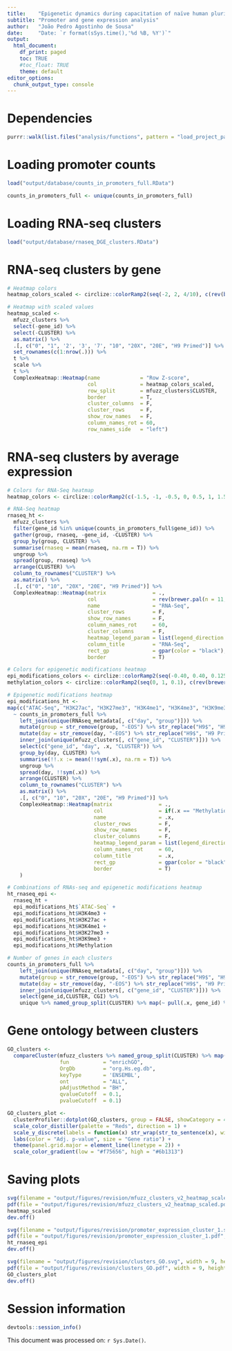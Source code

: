 ```yaml
---
title:    "Epigenetic dynamics during capacitation of naïve human pluripotent stem cells"
subtitle: "Promoter and gene expression analysis"
author:   "João Pedro Agostinho de Sousa"
date:     "Date: `r format(sSys.time(),'%d %B, %Y')`"
output:
  html_document:
    df_print: paged
    toc: TRUE
    #toc_float: TRUE
    theme: default
editor_options:
  chunk_output_type: console
---
```


# Dependencies
```r

purrr::walk(list.files("analysis/functions", pattern = "load_project_packages", full.names = T), source)

```

# Loading promoter counts
```r

load("output/database/counts_in_promoters_full.RData")

counts_in_promoters_full <- unique(counts_in_promoters_full)

```

# Loading RNA-seq clusters
```r

load("output/database/rnaseq_DGE_clusters.RData")

```

# RNA-seq clusters by gene
```r

# Heatmap colors
heatmap_colors_scaled <- circlize::colorRamp2(seq(-2, 2, 4/10), c(rev(brewer.pal(n = 11, name = "RdBu"))))

# Heatmap with scaled values
heatmap_scaled <- 
  mfuzz_clusters %>%
  select(-gene_id) %>%
  select(-CLUSTER) %>%
  as.matrix() %>%
  .[, c("0", "1", '2', '3', '7', "10", "20X", "20E", "H9 Primed")] %>%
  set_rownames(c(1:nrow(.))) %>% 
  t %>% 
  scale %>%
  t %>% 
  ComplexHeatmap::Heatmap(name             = "Row Z-score",
                          col              = heatmap_colors_scaled,
                          row_split        = mfuzz_clusters$CLUSTER,
                          border           = T,
                          cluster_columns  = F,
                          cluster_rows     = F, 
                          show_row_names   = F,
                          column_names_rot = 60, 
                          row_names_side   = "left")

```

# RNA-seq clusters by average expression
```r

# Colors for RNA-Seq heatmap
heatmap_colors <- circlize::colorRamp2(c(-1.5, -1, -0.5, 0, 0.5, 1, 1.5), c(rev(brewer.pal(n = 11, name = "RdBu")[c(2,3,5,6,7,10,11)])))

# RNA-Seq heatmap
rnaseq_ht <- 
  mfuzz_clusters %>%
  filter(gene_id %in% unique(counts_in_promoters_full$gene_id)) %>%
  gather(group, rnaseq, -gene_id, -CLUSTER) %>%
  group_by(group, CLUSTER) %>% 
  summarise(rnaseq = mean(rnaseq, na.rm = T)) %>% 
  ungroup %>% 
  spread(group, rnaseq) %>%  
  arrange(CLUSTER) %>% 
  column_to_rownames("CLUSTER") %>%
  as.matrix() %>% 
  .[, c("0", "10", "20X", "20E", "H9 Primed")] %>% 
  ComplexHeatmap::Heatmap(matrix               = .,
                          col                  = rev(brewer.pal(n = 11, name = "RdBu")),
                          name                 = "RNA-Seq",
                          cluster_rows         = F, 
                          show_row_names       = F, 
                          column_names_rot     = 60,
                          cluster_columns      = F,
                          heatmap_legend_param = list(legend_direction = "horizontal"),
                          column_title         = "RNA-Seq",
                          rect_gp              = gpar(color = "black"),
                          border               = T)

# Colors for epigenetic modifications heatmap
epi_modifications_colors <- circlize::colorRamp2(seq(-0.40, 0.40, 0.125), c(rev(brewer.pal(n = 11, name = "RdBu")[c(2,3,5,6,7,10,11)])))
methylation_colors <- circlize::colorRamp2(seq(0, 1, 0.1), c(rev(brewer.pal(n = 11, name = "RdBu")[c(1,1,2:10)])))

# Epigenetic modifications heatmap
epi_modifications_ht <-
map(c("ATAC-Seq", "H3K27ac", "H3K27me3", "H3K4me1", "H3K4me3", "H3K9me3", "Methylation") %>% set_names(.,.),
  ~ counts_in_promoters_full %>%
    left_join(unique(RNAseq_metadata[, c("day", "group")])) %>% 
    mutate(group = str_remove(group, "-EOS") %>% str_replace("H9$", "H9 Primed")) %>% 
    mutate(day = str_remove(day, "-EOS") %>% str_replace("H9$", "H9 Primed")) %>%
    inner_join(unique(mfuzz_clusters[, c("gene_id", "CLUSTER")])) %>% 
    select(c("gene_id", "day", .x, "CLUSTER")) %>%
    group_by(day, CLUSTER) %>% 
    summarise(!!.x := mean(!!sym(.x), na.rm = T)) %>% 
    ungroup %>%
    spread(day, !!sym(.x)) %>%  
    arrange(CLUSTER) %>% 
    column_to_rownames("CLUSTER") %>%
    as.matrix() %>% 
    .[, c("0", "10", "20X", "20E", "H9 Primed")] %>%
    ComplexHeatmap::Heatmap(matrix               = .,
                            col                  = if(.x == "Methylation"){methylation_colors}else{rev(brewer.pal(n = 11, name = "RdBu"))},
                            name                 = .x,
                            cluster_rows         = F, 
                            show_row_names       = F,
                            cluster_columns      = F, 
                            heatmap_legend_param = list(legend_direction = "horizontal"),
                            column_names_rot     = 60,
                            column_title         = .x,
                            rect_gp              = gpar(color = "black"),
                            border               = T)
    )

# Combinations of RNAs-seq and epigenetic modifications heatmap
ht_rnaseq_epi <- 
  rnaseq_ht +
  epi_modifications_ht$`ATAC-Seq` +
  epi_modifications_ht$H3K4me3 + 
  epi_modifications_ht$H3K27ac +
  epi_modifications_ht$H3K4me1 + 
  epi_modifications_ht$H3K27me3 + 
  epi_modifications_ht$H3K9me3 + 
  epi_modifications_ht$Methylation

# Number of genes in each clusters
counts_in_promoters_full %>%
    left_join(unique(RNAseq_metadata[, c("day", "group")])) %>% 
    mutate(group = str_remove(group, "-EOS") %>% str_replace("H9$", "H9 Primed")) %>% 
    mutate(day = str_remove(day, "-EOS") %>% str_replace("H9$", "H9 Primed")) %>%
    inner_join(unique(mfuzz_clusters[, c("gene_id", "CLUSTER")])) %>% 
    select(gene_id,CLUSTER, CGI) %>% 
    unique %>% named_group_split(CLUSTER) %>% map(~ pull(.x, gene_id) %>% unique %>% length)

```

# Gene ontology between clusters
```r

GO_clusters <-
  compareCluster(mfuzz_clusters %>% named_group_split(CLUSTER) %>% map(~ pull(.x, gene_id)), 
                 fun           = "enrichGO", 
                 OrgDb         = "org.Hs.eg.db",
                 keyType       = 'ENSEMBL',
                 ont           = "ALL",
                 pAdjustMethod = "BH",
                 qvalueCutoff  = 0.1,
                 pvalueCutoff  = 0.1)

GO_clusters_plot <-
  clusterProfiler::dotplot(GO_clusters, group = FALSE, showCategory = 4) +
  scale_color_distiller(palette = "Reds", direction = 1) +
  scale_y_discrete(labels = function(x) str_wrap(str_to_sentence(x), width = 100)) +
  labs(color = "Adj. p-value", size = "Gene ratio") +
  theme(panel.grid.major = element_line(linetype = 2)) +
  scale_color_gradient(low = "#f75656", high = "#6b1313")

```

# Saving plots
```r

svg(filename = "output/figures/revision/mfuzz_clusters_v2_heatmap_scaled.svg", width = 3, height = 6)
pdf(file = "output/figures/revision/mfuzz_clusters_v2_heatmap_scaled.pdf", width = 3, height = 6)
heatmap_scaled
dev.off()

svg(filename = "output/figures/revision/promoter_expression_cluster_1.svg", width = 17, height = 3.5)
pdf(file = "output/figures/revision/promoter_expression_cluster_1.pdf", width = 17, height = 3.5)
ht_rnaseq_epi
dev.off()

svg(filename = "output/figures/revision/clusters_GO.svg", width = 9, height = 7.5)
pdf(file = "output/figures/revision/clusters_GO.pdf", width = 9, height = 7.5)
GO_clusters_plot
dev.off()

```

# Session information
```r

devtools::session_info()

```

This document was processed on: `r Sys.Date()`.